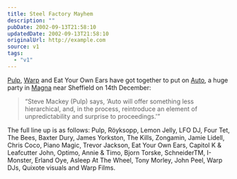 ```yaml
---
title: Steel Factory Mayhem
description: ""
pubDate: 2002-09-13T21:58:10
updatedDate: 2002-09-13T21:58:10
originalUrl: http://example.com
source: v1
tags:
  - "v1"
---
```


[Pulp][1], [Warp][2] and Eat Your Own Ears have got together to put on [Auto][3], a huge party in [Magna][4] near Sheffield on 14th December:

> &#8220;Steve Mackey (Pulp) says, &#8216;Auto will offer something less hierarchical, and, in the process, reintroduce an element of unpredictability and surprise to proceedings.'&#8221;

The full line up is as follows: Pulp, R&ouml;yksopp, Lemon Jelly, LFO DJ, Four Tet, The Bees, Baxter Dury, James Yorkston, The Kills, Zongamin, Jamie Lidell, Chris Coco, Piano Magic, Trevor Jackson, Eat Your Own Ears, Capitol K & Leafcutter John, Optimo, Annie & Timo, Bjorn Torske, SchneiderTM, I-Monster, Erland Oye, Asleep At The Wheel, Tony Morley, John Peel, Warp DJs, Quixote visuals and Warp Films.

[1]: http://www.pulponline.com/ "Pulp People: official Pulp website"
[2]: http://www.warprecords.com/ "Warp Records"
[3]: http://www.warprecords.com/news/?ti_id=495 "Warp Records: OVER SEVEN HOURS OF STEEL FACTORY MAYHEM"
[4]: http://www.magnatrust.org.uk/ "Magna Science & Adventure Centre - a converted steel works, or possibly a post-industrial Alton Towers?"

